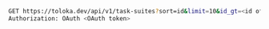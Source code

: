 ```bash
GET https://toloka.dev/api/v1/task-suites?sort=id&limit=10&id_gt=<id of the last task suite from the previous response>
Authorization: OAuth <OAuth token>
```